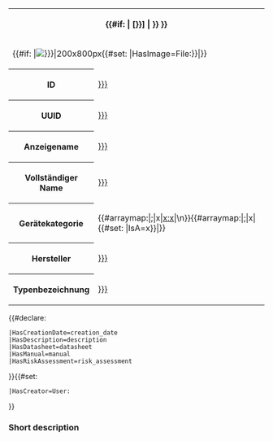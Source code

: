 <noinclude>{{OslTemplate:Helper/Docu/FormTemplate}}
{{OslTemplate:LIMS/Common/Template |id_postfix=dt}}
</noinclude>
<includeonly><table class="info_box">
<tr>
<th class="heading" colspan="2">{{#if: {{{display_name|}}}|{{{display_name|}}} [{{{id|{{PAGENAME}}}}}] | {{{id|{{PAGENAME}}}}} }}</th>
</tr>
<tr>
<td class="picture" colspan="2">{{#if: {{{image|}}}|[[File:{{{image|}}}|200x800px]]{{#set: |HasImage=File:{{{image|}}}}}|}}</td>
</tr>
<tr>
<th>ID</th>
<td>[[HasId::{{{id|{{PAGENAMEE}}}}}]]</td>
</tr>
<tr>
<th>UUID</th>
<td>[[HasUuid::{{{uuid|{{OslTemplate:ID/UUID/Format/Normal |{{PAGENAME}}}}}}}]]</td>
</tr>
<tr>
<th>Anzeigename</th>
<td>[[HasDisplayName::{{{display_name|}}}]]</td>
</tr>
<tr>
<th>Vollständiger Name</th>
<td>[[HasName::{{{full_name|}}}]]</td>
</tr>
<tr>
<th>Gerätekategorie</th>
<td>{{#arraymap:{{{category|}}}|;|x|[[x]][[:x]]|\n}}{{#arraymap:{{{category|}}}|;|x|{{#set: |IsA=x}}|}}</td>
</tr>
<tr>
<th>Hersteller</th>
<td>[[HasManufacturer::{{{manufacturer|}}}]]</td>
</tr>
<tr>
<th>Typenbezeichnung</th>
<td>[[HasManufacturerTypeId::{{{manufacturer_type_id|}}}]]</td>
</tr>
</table><!-- {{#ask: [[{{FULLPAGENAME}}]]
|?Category=
|mainlabel=-
|format=plain
}} -->{{OslTemplate:LIMS/Common |Device|Type|name={{{display_name|}}}}}
{{#declare:
 |HasCreationDate=creation_date
 |HasDescription=description
 |HasDatasheet=datasheet<!-- todo: convert to datatype page, adapt galery query -->
 |HasManual=manual
 |HasRiskAssessment=risk_assessment
}}{{#set:
 |HasCreator=User:{{{creator|}}}
}}
=== Short description ===
{{{description|}}}

<div id="custom-ve-add-first-section-link"></div>
</includeonly>